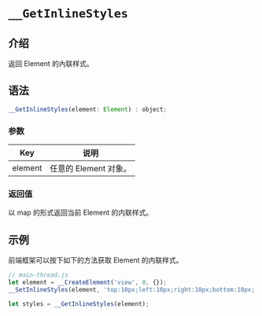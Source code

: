 # `__GetInlineStyles`

## 介绍

返回 Element 的內联样式。

## 语法

```jsx
__GetInlineStyles(element: Element) : object;
```

### 参数

|   Key   | 说明                  |
| :-----: | --------------------- |
| element | 任意的 Element 对象。 |

### 返回值

以 map 的形式返回当前 Element 的内联样式。

## 示例

前端框架可以按下如下的方法获取 Element 的内联样式。

```jsx
// main-thread.js
let element = __CreateElement('view', 0, {});
__SetInlineStyles(element, 'top:10px;left:10px;right:10px;bottom:10px;');

let styles = __GetInlineStyles(element);
```
